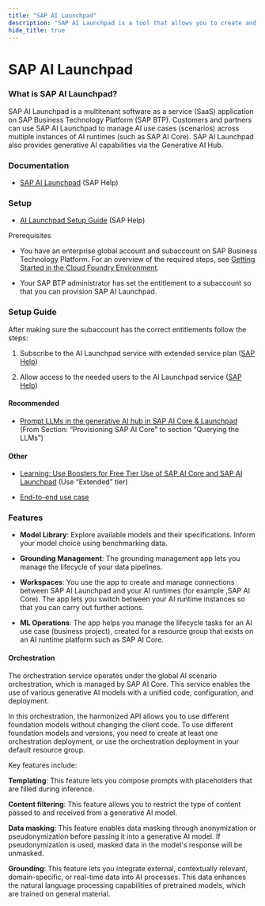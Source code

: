 ```yaml
---
title: "SAP AI Launchpad"
description: "SAP AI Launchpad is a tool that allows you to create and manage your AI models."
hide_title: true
---
```




<PageViewTracker featureName="TECHNOLOGY_SAP_AI_LAUNCHPAD" />

<div className="hero-header">
  <h1>SAP AI Launchpad</h1>
</div>

### What is SAP AI Launchpad?
SAP AI Launchpad is a multitenant software as a service (SaaS) application on SAP Business Technology Platform (SAP BTP). Customers and partners can use SAP AI Launchpad to manage AI use cases (scenarios) across multiple instances of AI runtimes (such as SAP AI Core). SAP AI Launchpad also provides generative AI capabilities via the Generative AI Hub.

### Documentation
- [SAP AI Launchpad](https://help.sap.com/docs/ai-launchpad/sap-ai-launchpad/what-is-sap-ai-launchpad?locale=en-US&state=PRODUCTION&version=CLOUD) (SAP Help)

### Setup
- [AI Launchpad Setup Guide](https://help.sap.com/docs/ai-launchpad/sap-ai-launchpad/initial-setup) (SAP Help)

Prerequisites
- You have an enterprise global account and subaccount on SAP Business Technology Platform. For an overview of the required steps, see [Getting Started in the Cloud Foundry Environment](https://help.sap.com/viewer/65de2977205c403bbc107264b8eccf4b/Cloud/en-US/b328cc89ea14484d9655b8cfb8efb508.html).

- Your SAP BTP administrator has set the entitlement to a subaccount so that you can provision SAP AI Launchpad.

### Setup Guide
After making sure the subaccount has the correct entitlements follow the steps:

1. Subscribe to the AI Launchpad service with extended service plan ([SAP Help](https://help.sap.com/docs/ai-launchpad/sap-ai-launchpad/subscribe-to-sap-ai-launchpad))

2. Allow access to the needed users to the AI Launchpad service ([SAP Help](https://help.sap.com/docs/ai-launchpad/sap-ai-launchpad/allow-access-to-sap-ai-launchpad))

#### Recommended
- [Prompt LLMs in the generative AI hub in SAP AI Core & Launchpad](https://developers.sap.com/tutorials/ai-core-generative-ai.html) (From Section: “Provisioning SAP AI Core” to section “Querying the LLMs”)

#### Other
- [Learning: Use Boosters for Free Tier Use of SAP AI Core and SAP AI Launchpad](https://developers.sap.com/tutorials/ai-core-launchpad-provisioning.html) (Use “Extended” tier)

- [End-to-end use case](https://help.sap.com/docs/ai-launchpad/sap-ai-launchpad/example-end-to-end-use-case)

### Features
- **Model Library**: Explore available models and their specifications. Inform your model choice using benchmarking data.

- **Grounding Management**: The grounding management app lets you manage the lifecycle of your data pipelines.

- **Workspaces**: You use the app to create and manage connections between SAP AI Launchpad and your AI runtimes (for example ,SAP AI Core). The app lets you switch between your AI runtime instances so that you can carry out further actions.

- **ML Operations**: The app helps you manage the lifecycle tasks for an AI use case (business project), created for a resource group that exists on an AI runtime platform such as SAP AI Core.

#### Orchestration
The orchestration service operates under the global AI scenario orchestration, which is managed by SAP AI Core. This service enables the use of various generative AI models with a unified code, configuration, and deployment.

 

In this orchestration, the harmonized API allows you to use different foundation models without changing the client code. To use different foundation models and versions, you need to create at least one orchestration deployment, or use the orchestration deployment in your default resource group.

 

Key features include:

**Templating**: This feature lets you compose prompts with placeholders that are filled during inference.

**Content filtering**: This feature allows you to restrict the type of content passed to and received from a generative AI model.

**Data masking**: This feature enables data masking through anonymization or pseudonymization before passing it into a generative AI model. If pseudonymization is used, masked data in the model's response will be unmasked.

**Grounding**: This feature lets you integrate external, contextually relevant, domain-specific, or real-time data into AI processes. This data enhances the natural language processing capabilities of pretrained models, which are trained on general material.
